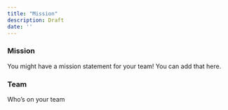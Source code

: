 ```yaml
---
title: "Mission"
description: Draft
date: ''
---
```


### Mission

You might have a mission statement for your team! You can add that here.


### Team

Who's on your team